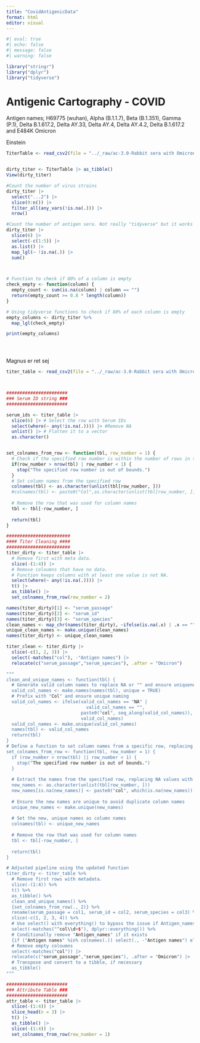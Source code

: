 ```yaml
---
title: "CovidAntigenicData"
format: html
editor: visual
---
```


```r
#| eval: true
#| echo: false
#| message: false
#| warning: false

library("stringr")
library("dplyr")
library("tidyverse")
```

# Antigenic Cartography - COVID

Antigen names; H69775 (wuhan), Alpha (B.1.1.7), Beta (B.1.351), Gamma (P.1), Delta B.1.617.2, Delta AY.33, Delta AY.4, Delta AY.4.2, Delta B.1.617.2 and E484K Omicron

Einstein

```r


TiterTable <- read_csv2(file = "../_raw/ac-3.0-Rabbit sera with Omicron_25-01-2022.csv")


dirty_titer <- TiterTable |> as_tibble()
View(dirty_titer)

#Count the number of virus strains
dirty_titer |> 
  select("...2") |> 
  slice(9:n()) |> 
  filter_all(any_vars(!is.na(.))) |> 
  nrow()

#Count the number of antigen sera. Not really "tidyverse" but it works
dirty_titer |> 
  slice(6) |> 
  select(-c(1:5)) |> 
  as.list() |>
  map_lgl(~ !is.na(.)) |> 
  sum()



# Function to check if 80% of a column is empty
check_empty <- function(column) {
  empty_count <- sum(is.na(column) | column == "")
  return(empty_count >= 0.8 * length(column))
}

# Using tidyverse functions to check if 80% of each column is empty
empty_columns <- dirty_titer %>%
  map_lgl(check_empty)

print(empty_columns)





```

Magnus er ret sej

```r
titer_table <- read_csv2(file = "../_raw/ac-3.0-Rabbit sera with Omicron_25-01-2022.csv")



#######################
### Serum ID string ###
#######################

serum_ids <- titer_table |>
  slice(6) |> # Select the row with Serum IDs
  select(where(~ any(!is.na(.)))) |> #Remove NA
  unlist() |> # Flatten it to a vector 
  as.character()


set_colnames_from_row <- function(tbl, row_number = 1) {
  # Check if the specified row number is within the number of rows in the table
  if(row_number > nrow(tbl) | row_number < 1) {
    stop("The specified row number is out of bounds.")
  }
  # Set column names from the specified row
  colnames(tbl) <- as.character(unlist(tbl[row_number, ]))
  #colnames(tbl) <- paste0("Col",as.character(unlist(tbl[row_number, ])))
  
  # Remove the row that was used for column names
  tbl <- tbl[-row_number, ]
  
  return(tbl)
}

########################
#### Titer Cleaning ####
########################
titer_dirty <- titer_table |>
  # Remove first with meta data.
  slice(-(1:4)) |>
  # Remove coloumns that have no data. 
  # Function keeps columns with at least one value is not NA. 
  select(where(~ any(!is.na(.)))) |> 
  t() |>
  as_tibble() |>
  set_colnames_from_row(row_number = 2)

names(titer_dirty)[1] <- "serum_passage"
names(titer_dirty)[2] <- "serum_id"
names(titer_dirty)[3] <- "serum_species"
clean_names <- map_chr(names(titer_dirty), ~ifelse(is.na(.x) | .x == "", paste0("col", which(names(titer_dirty) == .x)), .x))
unique_clean_names <- make.unique(clean_names)
names(titer_dirty) <- unique_clean_names

titer_clean <- titer_dirty |>
  slice(-c(1, 2, 3)) |>
  select(-matches("col"), -"Antigen names") |>
  relocate(c("serum_passage","serum_species"), .after = "Omicron")

"""
clean_and_unique_names <- function(tbl) {
  # Generate valid column names to replace NA or "" and ensure uniqueness
  valid_col_names <- make.names(names(tbl), unique = TRUE)
  # Prefix with "Col" and ensure unique naming
  valid_col_names <- ifelse(valid_col_names == "NA" | 
                              valid_col_names == "", 
                            paste0("col", seq_along(valid_col_names)),
                            valid_col_names)
  valid_col_names <- make.unique(valid_col_names)
  names(tbl) <- valid_col_names
  return(tbl)
}
# Define a function to set column names from a specific row, replacing NA values
set_colnames_from_row <- function(tbl, row_number = 1) {
  if (row_number > nrow(tbl) || row_number < 1) {
    stop("The specified row number is out of bounds.")
  }
  
  # Extract the names from the specified row, replacing NA values with a placeholder
  new_names <- as.character(unlist(tbl[row_number, ]))
  new_names[is.na(new_names)] <- paste0("col", which(is.na(new_names)))
  
  # Ensure the new names are unique to avoid duplicate column names
  unique_new_names <- make.unique(new_names)
  
  # Set the new, unique names as column names
  colnames(tbl) <- unique_new_names
  
  # Remove the row that was used for column names
  tbl <- tbl[-row_number, ]
  
  return(tbl)
}

# Adjusted pipeline using the updated function
titer_dirty <- titer_table %>%
  # Remove first rows with metadata.
  slice(-(1:4)) %>%
  t() %>%
  as_tibble() %>%
  clean_and_unique_names() %>%
  {set_colnames_from_row(., 2)} %>%
  rename(serum_passage = col1, serum_id = col2, serum_species = col3) %>%
  slice(-c(1, 2, 3, 4)) %>%
  # Use select() with everything() to bypass the issue if Antigen_names does not exist
  select(-matches("^col\\d+$"), dplyr::everything()) %>%
  # Conditionally remove "Antigen_names" if it exists
  {if ("Antigen names" %in% colnames(.)) select(., -"Antigen names") else .} %>%
  # Remove empty coloumns
  select(-matches("col")) |>
  relocate(c("serum_passage","serum_species"), .after = "Omicron") |>
  # Transpose and convert to a tibble, if necessary
  as_tibble()
"""

#######################
### Attribute Table ###
#######################
attr_table <- titer_table |>
  slice(-(1:4)) |>
  slice_head(n = 3) |>
  t() |>
  as_tibble() |>
  slice(-(1:4)) |>
  set_colnames_from_row(row_number = 1)

```
